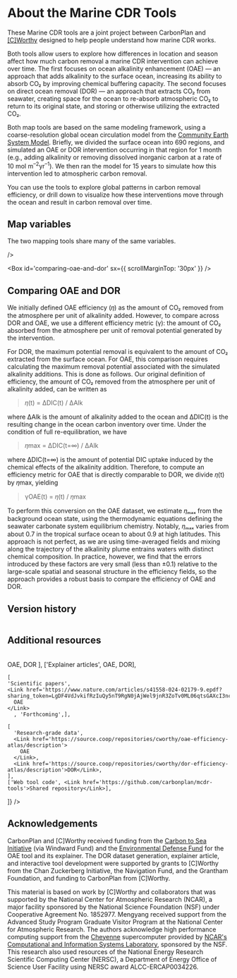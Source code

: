 # About the Marine CDR Tools

These Marine CDR tools are a joint project between CarbonPlan and [[C]Worthy](https://www.cworthy.org/) designed to help people understand how marine CDR works.

Both tools allow users to explore how differences in location and season affect how much carbon removal a marine CDR intervention can achieve over time. The first focuses on ocean alkalinity enhancement (OAE) — an approach that adds alkalinity to the surface ocean, increasing its ability to absorb CO₂ by improving chemical buffering capacity. The second focuses on direct ocean removal (DOR) — an approach that extracts CO₂ from seawater, creating space for the ocean to re-absorb atmospheric CO₂ to return to its original state, and storing or otherwise utilizing the extracted CO₂.

Both map tools are based on the same modeling framework, using a coarse-resolution global ocean circulation model from the [Community Earth System Model](https://www.cesm.ucar.edu/). Briefly, we divided the surface ocean into 690 regions, and simulated an OAE or DOR intervention occurring in that region for 1 month (e.g., adding alkalinity or removing dissolved inorganic carbon at a rate of 10 mol m<sup>–2</sup>yr<sup>–1</sup>). We then ran the model for 15 years to simulate how this intervention led to atmospheric carbon removal.

You can use the tools to explore global patterns in carbon removal efficiency, or drill down to visualize how these interventions move through the ocean and result in carbon removal over time.

## Map variables

The two mapping tools share many of the same variables.

<Table
  columns={[6]}
  start={[[1], [4], [6], [1]]}
  width={[[3], [2], [1], [6]]}
  index={false}
  sx={{
    'tr:first-child': { td: {color: 'blue', fontFamily: 'heading', textTransform: 'uppercase', mt: 0 }},
    'td:last-of-type': { color: 'primary', mt: 3 },
    'td': { color: 'blue' },
    'td:first-of-type': { color: 'blue' },
  }}
      data={[
        [  
      'Variable',  
      'Units',  
      'Tool',  
      '',  
    ],  
    [
      'Efficiency (DOR comparison)',
      'CO₂ absorbed / potential removal',
      'Both',
      'CO₂ removed from the atmosphere per unit of removal potential created by the DOR or OAE intervention. Higher values indicate more efficient carbon removal. For DOR, the maximum potential removal corresponds directly with the CO₂ deficit created by CO₂ extraction during the intervention period. For OAE, the maximum CO₂ removal is estimated based on the amount of alkalinity added during the intervention period and the seawater chemistry in the injection region. Accessed in OAE under the field “Efficiency (DOR comparison)” and “Efficiency” in the DOR tool.',
    ],
    [
      'Efficiency',
      'CO₂ absorbed / alkalinity added',
      'OAE only',
      'CO₂ removed per unit of alkalinity added. Higher values indicate more efficient carbon removal.',
        ],
    [ 'Spread of CO₂ uptake',
      '%',
      'OAE only, DOR forthcoming',
      'Percentage of cumulative CO₂ uptake taking place within a specified distance from the center of the intervention region.',
    ],
    [
      'DIC anomaly/full field (only at surface)',
      'mol/m³',
      'Both',
      'Extracting CO₂ creates a dissolved inorganic carbon (DIC) deficit. A larger deficit means more potential for the ocean to absorb CO₂ from the atmosphere.',
    ],
    [
      'Dissolved inorganic carbon (DIC)',
      'mol/m²',
      'Both',
      'Dissolved inorganic carbon (DIC) is the sum of inorganic carbon in water. Full water column values shown in the tools',
    ],
    [
      'Partial pressure of CO₂ (pCO₂)',
      'µatm',
      'Both',
      'The partial pressure of carbon dioxide at the ocean surface, a measure of how much CO₂ is dissolved in seawater. Ocean carbon uptake happens when the surface ocean pCO₂ is lower than the partial pressure of CO₂ in the overlying atmosphere.',
    ],
    [
      'Air-sea CO₂ flux',
      'mol/m²/yr',
      'Both',
      'The movement of carbon dioxide between the atmosphere and the ocean. Negative values indicate ocean CO₂ uptake.',
    ],
    [
      'pH',
      'N/A',
      'Both',
      'The measurement of acidity, or free hydrogen ions, in surface waters. The lower the pH value, the more acidic the seawater.',
    ],
  ]}

/>

<Box id='comparing-oae-and-dor' sx={{ scrollMarginTop: '30px' }} />

## Comparing OAE and DOR

We initially defined OAE efficiency (𝜂) as the amount of CO₂ removed from the atmosphere per unit of alkalinity added. However, to compare across DOR and OAE, we use a different efficiency metric (γ): the amount of CO₂ absorbed from the atmosphere per unit of removal potential generated by the intervention.

For DOR, the maximum potential removal is equivalent to the amount of CO₂ extracted from the surface ocean. For OAE, this comparison requires calculating the maximum removal potential associated with the simulated alkalinity additions. This is done as follows. Our original definition of efficiency, the amount of CO₂ removed from the atmosphere per unit of alkalinity added, can be written as

> 𝜂(t) = ∆DIC(t) / ∆Alk

where ∆Alk is the amount of alkalinity added to the ocean and ∆DIC(t) is the resulting
change in the ocean carbon inventory over time. Under the condition of full re-equilibration,
we have

> 𝜂max = ∆DIC(t=∞) / ∆Alk

where ∆DIC(t=∞) is the amount of potential DIC uptake induced by the chemical effects of the alkalinity addition. Therefore, to compute an efficiency metric for OAE that is directly comparable to DOR, we divide 𝜂(t) by 𝜂max, yielding

> γOAE(t) = 𝜂(t) / 𝜂max

To perform this conversion on the OAE dataset, we estimate 𝜂ₘₐₓ from the background ocean state, using the thermodynamic equations defining the seawater carbonate system equilibrium chemistry. Notably, 𝜂ₘₐₓ varies from about 0.7 in the tropical surface ocean to about 0.9 at high latitudes. This approach is not perfect, as we are using time-averaged fields and mixing along the trajectory of the alkalinity plume entrains waters with distinct chemical composition. In practice, however, we find that the errors introduced by these factors are very small (less than ±0.1) relative to the large-scale spatial and seasonal structure in the efficiency fields, so the approach provides a robust basis to compare the efficiency of OAE and DOR.

## Version history

<Table
  columns={[5]}
  start={[[1], [2], [4]]}
  width={[[1], [2], [2]]}
  index={false}
  sx={{
    'tr:first-child': {
      td: {
        color: 'blue',
        fontFamily: 'heading',
        textTransform: 'uppercase',
      },
    },
    'td:first-of-type': { color: 'blue', fontFamily: 'mono' },
  }}
  data={[
    ['Date', 'OAE', 'DOR'],
    ['10-15-2024', 'Initial release', 'N/A'],
    [
      '06-04-2025',
      'Corrected DIC units; integrated sea surface height into DIC and Efficiency calculations and updated tool data; added new field titled "Efficiency (DOR comparison)" to enable direct comparisons with the DOR data.',
      'Initial release',
    ],
  ]}
/>

## Additional resources

<Table
  columns={[3]}
  start={[[1], [2], [3], ]}
  width={[[1], [1], [1], ]}
  index={false}
  sx={{
    'td:first-of-type': { color: 'blue' },
  }}  
      data={[
        ['Map tools', 
        <Link href='https://carbonplan.org/research/oae-efficiency'>OAE</Link>,
          <Link href='https://carbonplan.org/research/dor-efficiency'>DOR</Link>
        ],
        ['Explainer articles',
    <Link href='https://carbonplan.org/research/oae-efficiency-explainer'>OAE</Link>,
          <Link href='https://carbonplan.org/research/dor-efficiency-explainer'>DOR</Link>],
    
    [
    'Scientific papers',
    <Link href='https://www.nature.com/articles/s41558-024-02179-9.epdf?sharing_token=LgDF4VdJvkifRzIuQy5nT9RgN0jAjWel9jnR3ZoTv0ML06qtsGAXcI3ncw2VKMdvNBF8yc3ykUNvQP2YZSZZg3VEb8eJNbnayufBxkZ0cVTHRB4myOJv4osBgWv1OPyMNfRCLYPLT3MancsjfEhCqWMLGD_VUA_LXbALrR9640c%3D'>
      OAE
    </Link>
      , 'Forthcoming',],

    [
      'Research-grade data',
      <Link href='https://source.coop/repositories/cworthy/oae-efficiency-atlas/description'>
        OAE
      </Link>,
      <Link href='https://source.coop/repositories/cworthy/dor-efficiency-atlas/description'>DOR</Link>,
    ],
    ['Web tool code', <Link href='https://github.com/carbonplan/mcdr-tools'>Shared repository</Link>],

]}
/>

## Acknowledgements

CarbonPlan and [C]Worthy received funding from the [Carbon to Sea Initiative](https://carbontosea.org/) (via Windward Fund) and the [Environmental Defense Fund](https://www.edf.org/) for the OAE tool and its explainer. The DOR dataset generation, explainer article, and interactive tool development were supported by grants to [C]Worthy from the Chan Zuckerberg Initiative, the Navigation Fund, and the Grantham Foundation, and funding to CarbonPlan from [C]Worthy.

This material is based on work by [C]Worthy and collaborators that was supported by the National Center for Atmospheric Research (NCAR), a major facility sponsored by the National Science Foundation (NSF) under Cooperative Agreement No. 1852977. Mengyang received support from the Advanced Study Program Graduate Visitor Program at the National Center for Atmospheric Research. The authors acknowledge high performance computing support from the [Cheyenne](https://doi.org/10.5065/D6RX99HX) supercomputer provided by [NCAR's Computational and Information Systems Laboratory](https://www.cisl.ucar.edu/), sponsored by the NSF. This research also used resources of the National Energy Research Scientific Computing Center (NERSC), a Department of Energy Office of Science User Facility using NERSC award ALCC-ERCAP0034226.
